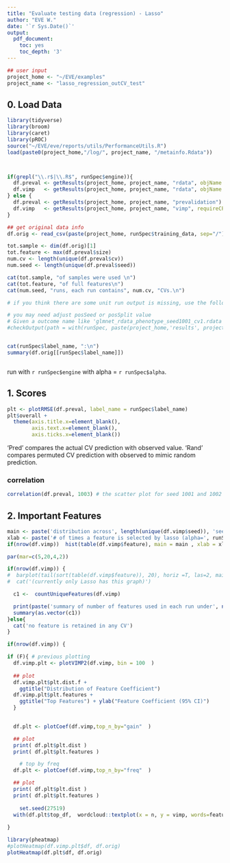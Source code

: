 ```yaml
---
title: "Evaluate testing data (regression) - Lasso"
author: "EVE W."
date: '`r Sys.Date()`'
output:
  pdf_document:
    toc: yes
    toc_depth: '3'
---
```

 

```r
## user input
project_home <- "~/EVE/examples"
project_name <- "lasso_regression_outCV_test"
```

## 0. Load Data
```r
library(tidyverse)
library(broom)
library(caret)
library(pROC)
source("~/EVE/eve/reports/utils/PerformanceUtils.R")
load(paste0(project_home,"/log/", project_name, "/metainfo.Rdata"))



if(grepl("\\.r$|\\.R$", runSpec$engine)){
  df.preval <- getResults(project_home, project_name, "rdata", objName = "df_pred")
  df.vimp   <- getResults(project_home, project_name, "rdata", objName = "df_vimp", requireCPrevalidation=F)
} else {
  df.preval <- getResults(project_home, project_name, "prevalidation")
  df.vimp   <- getResults(project_home, project_name, "vimp", requireCPrevalidation=F)
}

## get original data info
df.orig <- read_csv(paste(project_home, runSpec$training_data, sep="/"))

tot.sample <- dim(df.orig)[1]
tot.feature <- max(df.preval$size)
num.cv <- length(unique(df.preval$cv))
num.seed <- length(unique(df.preval$seed))

cat(tot.sample, "of samples were used \n")
cat(tot.feature, "of full features\n")
cat(num.seed, "runs, each run contains", num.cv, "CVs.\n")

# if you think there are some unit run output is missing, use the following to figure out which ones are missing; then you can check out their log output to see whether there are specific errors

# you may need adjust posSeed or posSplit value
# Given a outcome name like 'glmnet_rdata_phenotype_seed1001_cv1.rdata', and the function splitting the output name by '_', the index of seed value is 4, and that of cv split is 5. So there are posSeed=4, posSplit = 5 below.
#checkOutput(path = with(runSpec, paste(project_home,'results', project_name, sep='/')), pattern = paste( '\\.rdata', sep=''), posSeed=4, posSplit = 5 )


cat(runSpec$label_name, ":\n")
summary(df.orig[[runSpec$label_name]])



```
run with `r runSpec$engine`  with alpha = `r runSpec$alpha`.

## 1. Scores

```r
plt <- plotRMSE(df.preval, label_name = runSpec$label_name)
plt$overall +
  theme(axis.title.x=element_blank(),
        axis.text.x=element_blank(),
        axis.ticks.x=element_blank())
```

'Pred' compares the actual CV prediction with observed value. 'Rand' compares permuted CV prediction with observed to mimic random prediction.

### correlation

```r
correlation(df.preval, 1003) # the scatter plot for seed 1001 and 1002 has a column of dots: many obs seem to be predicted to have the same value,which is strange
```


## 2. Important Features

```r
main <- paste('distribution across', length(unique(df.vimp$seed)), 'seed x', length(unique(df.vimp$cv)),'CV')
xlab <- paste('# of times a feature is selected by lasso (alpha=', runSpec$alpha,')')
if(nrow(df.vimp))  hist(table(df.vimp$feature), main = main , xlab = xlab)
```

```r
par(mar=c(5,20,4,2))

if(nrow(df.vimp)) {
#  barplot(tail(sort(table(df.vimp$feature)), 20), horiz =T, las=2, main='Number of times a feature is used')
#  cat('(currently only Lasso has this graph)')

  c1 <-  countUniqueFeatures(df.vimp)

  print(paste('summary of number of features used in each run under', nrow(c1),'seeds and', ncol(c1),'CVs'))
  summary(as.vector(c1))
}else{
  cat('no feature is retained in any CV')
}

```



```r

if(nrow(df.vimp)) {

if (F){ # previous plotting  
  df.vimp.plt <- plotVIMP2(df.vimp, bin = 100  )
  
  ## plot
  df.vimp.plt$plt.dist.f +
    ggtitle("Distribution of Feature Coefficient")
  df.vimp.plt$plt.features +
    ggtitle("Top Features") + ylab("Feature Coefficient (95% CI)")
  }

 
  df.plt <- plotCoef(df.vimp,top_n_by="gain"  )

  ## plot
  print( df.plt$plt.dist ) 
  print( df.plt$plt.features )  

    # top by freq
  df.plt <- plotCoef(df.vimp,top_n_by="freq"  )

  ## plot
  print( df.plt$plt.dist )   
  print( df.plt$plt.features )  
  
    set.seed(27519)
  with(df.plt$top_df,  wordcloud::textplot(x = n, y = vimp, words=feature, show.lines = T, new=T, xlab= 'Frequency (summed across CVs/seeds)', ylab = "Gain (averaged across seeds)"))
  
}
```

```r
library(pheatmap)
#plotHeatmap(df.vimp.plt$df, df.orig)
plotHeatmap(df.plt$df, df.orig)

```


